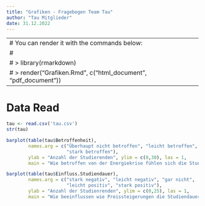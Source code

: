 ```yaml
---
title: "Grafiken - Fragebogen Team Tau"
author: "Tau Mitglieder"
date: 31.12.2022
---
```


---
# You can render it with the commands below:
# 
# > library(rmarkdown)
# > render("Grafiken.Rmd", c("html_document", "pdf_document"))
---

# Data Read

```r
tau <- read.csv('tau.csv')
str(tau)
```

```r
barplot(table(tau$Betroffenheit),
        names.arg = c("Überhaupt nicht betroffen", "leicht betroffen",
                      "stark betroffen"),
        ylab = "Anzahl der Studierenden", ylim = c(0,30), las = 1,
        main = "Wie betroffen von der Energiekrise fühlen sich die Studenten?")
```

```r
barplot(table(tau$Einfluss.Studiendauer),
        names.arg = c("stark negativ", "leicht negativ", "gar nicht",
                      "leicht positiv", "stark positiv"),
        ylab = "Anzahl der Studienrenden", ylim = c(0,25), las = 1,
        main = "Wie beeinflussen wie Preissteigerungen die Studiendauer der Studenten?")
```
